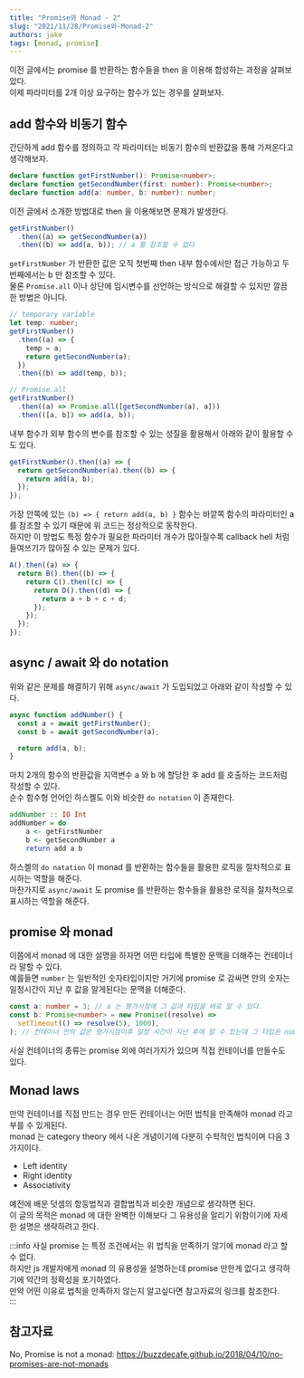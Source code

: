 ```yaml
---
title: "Promise와 Monad - 2"
slug: "2021/11/28/Promise와-Monad-2"
authors: jake
tags: [monad, promise]
---
```


이전 글에서는 promise 를 반환하는 함수들을 then 을 이용해 합성하는 과정을 살펴보았다.  
이제 파라미터를 2개 이상 요구하는 함수가 있는 경우를 살펴보자.

<!--truncate-->

## add 함수와 비동기 함수

간단하게 add 함수를 정의하고 각 파라미터는 비동기 함수의 반환값을 통해 가져온다고 생각해보자.

```ts
declare function getFirstNumber(): Promise<number>;
declare function getSecondNumber(first: number): Promise<number>;
declare function add(a: number, b: number): number;
```

이전 글에서 소개한 방법대로 then 을 이용해보면 문제가 발생한다.

```ts
getFirstNumber()
  .then((a) => getSecondNumber(a))
  .then((b) => add(a, b)); // a 를 참조할 수 없다
```

`getFirstNumber` 가 반환한 값은 오직 첫번째 then 내부 함수에서만 접근 가능하고 두번째에서는 b 만 참조할 수 있다.  
물론 `Promise.all` 이나 상단에 임시변수를 선언하는 방식으로 해결할 수 있지만 깔끔한 방법은 아니다.

```ts
// temporary variable
let temp: number;
getFirstNumber()
  .then((a) => {
    temp = a;
    return getSecondNumber(a);
  })
  .then((b) => add(temp, b));

// Promise.all
getFirstNumber()
  .then((a) => Promise.all([getSecondNumber(a), a]))
  .then(([a, b]) => add(a, b));
```

내부 함수가 외부 함수의 변수를 참조할 수 있는 성질을 활용해서 아래와 같이 활용할 수도 있다.

```ts {3}
getFirstNumber().then((a) => {
  return getSecondNumber(a).then((b) => {
    return add(a, b);
  });
});
```

가장 안쪽에 있는 `(b) => { return add(a, b) }` 함수는 바깥쪽 함수의 파라미터인 a를 참조할 수 있기 때문에 위 코드는 정상적으로 동작한다.  
하지만 이 방법도 특정 함수가 필요한 파라미터 개수가 많아질수록 callback hell 처럼 들여쓰기가 많아질 수 있는 문제가 있다.

```ts
A().then((a) => {
  return B().then((b) => {
    return C().then((c) => {
      return D().then((d) => {
        return a + b + c + d;
      });
    });
  });
});
```

## async / await 와 do notation

위와 같은 문제를 해결하기 위해 `async/await` 가 도입되었고 아래와 같이 작성할 수 있다.

```ts
async function addNumber() {
  const a = await getFirstNumber();
  const b = await getSecondNumber(a);

  return add(a, b);
}
```

마치 2개의 함수의 반환값을 지역변수 a 와 b 에 할당한 후 add 를 호출하는 코드처럼 작성할 수 있다.  
순수 함수형 언어인 하스켈도 이와 비슷한 `do notation` 이 존재한다.

```hs
addNumber :: IO Int
addNumber = do
    a <- getFirstNumber
    b <- getSecondNumber a
    return add a b
```

하스켈의 `do natation` 이 monad 를 반환하는 함수들을 활용한 로직을 절차적으로 표시하는 역할을 해준다.  
마찬가지로 `async/await` 도 promise 를 반환하는 함수들을 활용한 로직을 절차적으로 표시하는 역할을 해준다.

## promise 와 monad

이쯤에서 monad 에 대한 설명을 하자면 어떤 타입에 특별한 문맥을 더해주는 컨테이너라 말할 수 있다.  
예를들면 `number` 는 일반적인 숫자타입이지만 거기에 promise 로 감싸면 안의 숫자는 일정시간이 지난 후 값을 알게된다는 문맥을 더해준다.

```ts
const a: number = 3; // a 는 평가시점에 그 값과 타입을 바로 알 수 있다.
const b: Promise<number> = new Promise((resolve) =>
  setTimeout(() => resolve(5), 1000),
); // 컨테이너 안의 값은 평가시점이후 일정 시간이 지난 후에 알 수 있는데 그 타입은 number 이다.
```

사실 컨테이너의 종류는 promise 외에 여러가지가 있으며 직접 컨테이너를 만들수도 있다.

## Monad laws

만약 컨테이너를 직접 만드는 경우 만든 컨테이너는 어떤 법칙을 만족해야 monad 라고 부를 수 있게된다.  
monad 는 category theory 에서 나온 개념이기에 다분히 수학적인 법칙이며 다음 3가지이다.

- Left identity
- Right identity
- Associativity

예전에 배운 덧셈의 항등법칙과 결합법칙과 비슷한 개념으로 생각하면 된다.  
이 글의 목적은 monad 에 대한 완벽한 이해보다 그 유용성을 알리기 위함이기에 자세한 설명은 생략하려고 한다.

:::info
사실 promise 는 특정 조건에서는 위 법칙을 만족하기 않기에 monad 라고 할 수 없다.  
하지만 js 개발자에게 monad 의 유용성을 설명하는데 promise 만한게 없다고 생각하기에 약간의 정확성을 포기하였다.  
만약 어떤 이유로 법칙을 만족하지 않는지 알고싶다면 참고자료의 링크를 참조한다.  
:::

## 참고자료

No, Promise is not a monad: https://buzzdecafe.github.io/2018/04/10/no-promises-are-not-monads
